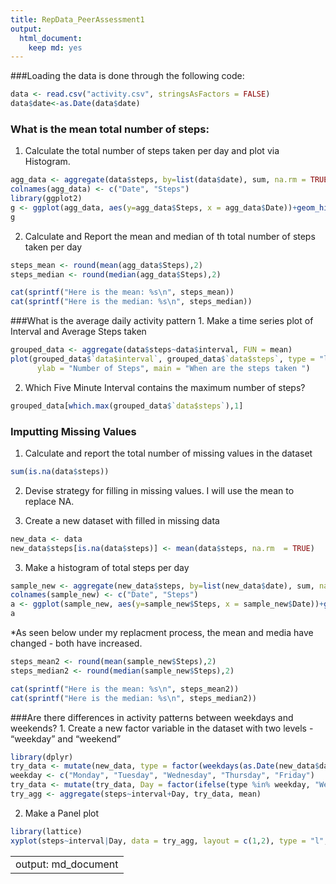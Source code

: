 ---
title: RepData_PeerAssessment1
output:
  html_document:
    keep md: yes
---

###Loading the data is done through the following code:
```{r}
data <- read.csv("activity.csv", stringsAsFactors = FALSE)
data$date<-as.Date(data$date)
```

### What is the mean total number of steps:
1. Calculate the total number of steps taken per day and plot via Histogram.
```{r}
agg_data <- aggregate(data$steps, by=list(data$date), sum, na.rm = TRUE)
colnames(agg_data) <- c("Date", "Steps")
library(ggplot2)
g <- ggplot(agg_data, aes(y=agg_data$Steps, x = agg_data$Date))+geom_histogram(stat = "identity")+labs(x = "Date")+labs(y = "Number of Steps")
g

```
2. Calculate and Report the mean and median of th total number of steps taken per day
```{r}
steps_mean <- round(mean(agg_data$Steps),2)
steps_median <- round(median(agg_data$Steps),2)

cat(sprintf("Here is the mean: %s\n", steps_mean))
cat(sprintf("Here is the median: %s\n", steps_median))
```
###What is the average daily activity pattern
1.  Make a time series plot of Interval and Average Steps taken 
```{r}
grouped_data <- aggregate(data$steps~data$interval, FUN = mean)
plot(grouped_data$`data$interval`, grouped_data$`data$steps`, type = "l", xlab = "Time", 
      ylab = "Number of Steps", main = "When are the steps taken ")
```

2.  Which Five Minute Interval contains the maximum number of steps?
```{r}
grouped_data[which.max(grouped_data$`data$steps`),1]
```

### Imputting Missing Values
1.  Calculate and report the total number of missing values in the dataset
```{r}
sum(is.na(data$steps))
```

2. Devise strategy for filling in missing values.  I will use the mean to replace NA.

3. Create a new dataset with filled in missing data
``` {r}
new_data <- data
new_data$steps[is.na(data$steps)] <- mean(data$steps, na.rm  = TRUE)
```

3.  Make a histogram of total steps per day
```{r}
sample_new <- aggregate(new_data$steps, by=list(new_data$date), sum, na.rm = TRUE)
colnames(sample_new) <- c("Date", "Steps")
a <- ggplot(sample_new, aes(y=sample_new$Steps, x = sample_new$Date))+geom_histogram(stat = "identity")+labs(x = "Date")+labs(y = "Number of Steps")
a

```

*As seen below under my replacment process, the mean and media have changed - both have increased.
```{r}
steps_mean2 <- round(mean(sample_new$Steps),2)
steps_median2 <- round(median(sample_new$Steps),2)

cat(sprintf("Here is the mean: %s\n", steps_mean2))
cat(sprintf("Here is the median: %s\n", steps_median2))
```
###Are there differences in activity patterns between weekdays and weekends?
1.  Create a new factor variable in the dataset with two levels - "weekday" and "weekend"
```{r}
library(dplyr)
try_data <- mutate(new_data, type = factor(weekdays(as.Date(new_data$date))))
weekday <- c("Monday", "Tuesday", "Wednesday", "Thursday", "Friday")
try_data <- mutate(try_data, Day = factor(ifelse(type %in% weekday, "Weekday", "Weekend")))
try_agg <- aggregate(steps~interval+Day, try_data, mean)
```

2.  Make a Panel plot
```{r}
library(lattice)
xyplot(steps~interval|Day, data = try_agg, layout = c(1,2), type = "l", xlab = "Number of Steps", ylab = "Interval")
```

---
output: md_document
---
